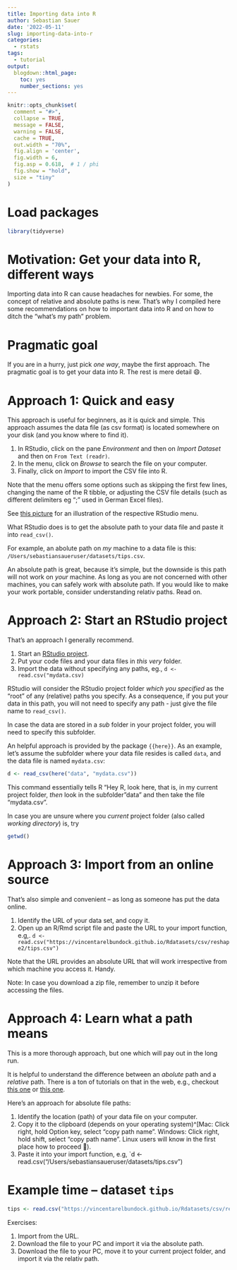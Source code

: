 ```yaml
---
title: Importing data into R
author: Sebastian Sauer
date: '2022-05-11'
slug: importing-data-into-r
categories:
  - rstats
tags:
  - tutorial
output:
  blogdown::html_page:
    toc: yes
    number_sections: yes
---
```





```r
knitr::opts_chunk$set(
  comment = "#>",
  collapse = TRUE,
  message = FALSE,
  warning = FALSE,
  cache = TRUE,
  out.width = "70%",
  fig.align = 'center',
  fig.width = 6,
  fig.asp = 0.618,  # 1 / phi
  fig.show = "hold",
  size = "tiny"
)
```



# Load packages

```r
library(tidyverse)
```



# Motivation: Get your data into R, different ways


Importing data into R can cause headaches for newbies. For some, the concept of relative and absolute paths is new. 
That's why I compiled here some recommendations on how to important data into R and on how to ditch the "what's my path" problem.



# Pragmatic goal


If you are in a hurry, just pick *one way*, maybe the first approach.
The pragmatic goal is to get your data into R. The rest is mere detail 😄.




# Approach 1: Quick and easy


This approach is useful for beginners, as it is quick and simple.
This approach assumes the data file (as csv format) is located somewhere on your disk (and you know where to find it).


1. In RStudio, click on the pane *Environment* and then on *Import Dataset* and then on `From Text (readr)`.
2. In the menu, click on *Browse* to search the file on your computer.
3. Finally, click on *Import* to import the CSV file into R. 

Note that the menu offers some options such as skipping the first few lines, changing the name of the R tibble,
or adjusting the CSV file details (such as different delimiters eg ";" used in German Excel files).


See [this picture](https://community.rstudio.com/uploads/default/original/2X/0/0b5d697ffafc33b1c9d8de3f6359df41a5825d18.png) for an illustration of the respective RStudio menu. 

What RStudio does is to get the absolute path to your data file and paste it into `read_csv()`.

For example, an abolute path on *my* machine to a data file is this:
`/Users/sebastiansaueruser/datasets/tips.csv`.

An absolute path is great, because it's simple, but the downside is this path
will not work on *your* machine.
As long as you are not concerned with other machines,
you can safely work with absolute path.
If you would like to make your work portable,
consider understanding relativ paths. Read on.



# Approach 2: Start an RStudio project

That's an approach I generally recommend. 

1. Start an [RStudio project](https://support.rstudio.com/hc/en-us/articles/200526207-Using-Projects).
2. Put your code files and your data files in *this very* folder.
3. Import the data without specifying any paths, eg., `d <- read.csv("mydata.csv)`

RStudio will consider the RStudio project folder *which you specified* 
as the "root" of any (relative) paths you specify.
As a consequence, if you put your data in this path,
you will not need to specify any path - just give the file name to `read_csv()`.

In case the data are stored in a *sub* folder in your project folder,
you will need to specify this subfolder.

An helpful approach is provided by the package `{{here}}`.
As an example, let's assume the subfolder where your data file resides is called `data`,
and the data file is named `mydata.csv`:

```r
d <- read_csv(here("data", "mydata.csv"))
```


This command essentially tells R "Hey R, look here, that is, in my current project folder,
*then* look in the subfolder "data" and then take the file "mydata.csv".

In case you are unsure where you *current* project folder (also called *working directory*) is,
try

```r
getwd()
```



# Approach 3: Import from an online source

That's also simple and convenient -- as long as someone has put the data online.


1. Identify the URL of your data set, and copy it.
2. Open up an R/Rmd script file and paste the URL to your import function, e.g,. `d <- read.csv("https://vincentarelbundock.github.io/Rdatasets/csv/reshape2/tips.csv")`

Note that the URL provides an absolute URL
that will work irrespective from which machine you access it. 
Handy.


Note: In case you download a zip file, remember to unzip it before accessing the files.



# Approach 4: Learn what a path means



This is a more thorough approach, but one which will pay out in the long run.




It is helpful to understand the difference between an *abolute* path and a *relative* path.
There is a ton of tutorials on that in the web, e.g., checkout [this one](https://www.computerhope.com/issues/ch001708.htm) or [this one](https://www.lifewire.com/absolute-and-relative-paths-3466467).


Here's an approach for absolute file paths:


1. Identify the location (path) of your data file on your computer. 
2. Copy it to the clipboard (depends on your operating system)^[Mac: Click right, hold Option key, select "copy path name". Windows: Click right, hold shift, select "copy path name". Linux users will know in the first place how to proceed 🥳).
3. Paste it into your import function, e.g, `d <- read.csv("/Users/sebastiansaueruser/datasets/tips.csv")




# Example time -- dataset `tips` 



```r
tips <- read.csv("https://vincentarelbundock.github.io/Rdatasets/csv/reshape2/tips.csv")
```




Exercises:

1. Import from the URL.
2. Download the file to your PC and import it via the absolute path.
3.  Download the file to your PC, move it to your current project folder, and import it via the relativ path.













